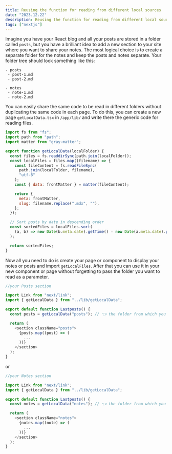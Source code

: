 ```yaml
---
title: Reusing the function for reading from different local sources
date: "2023.12.22"
description: Reusing the function for reading from different local sources.
tags: ["nextjs"]
---
```


Imagine you have your React blog and all your posts are stored in a folder called `posts`, but you have a brilliant idea to add a new section to your site where you want to share your notes.
The most logical choice is to create a separate folder for the notes and keep the posts and notes separate.
Your folder tree should look something like this:

```
- posts
 - post-1.md
 - post-2.md

- notes
 - note-1.md
 - note-2.md
```

You can easily share the same code to be read in different folders without duplicating the same code in each page.
To do this, you can create a new page `getLocalData.tsx` in `/app/lib/` and write there the generic code for reading files.

```javascript
import fs from "fs";
import path from "path";
import matter from "gray-matter";

export function getLocalData(localFolder) {
  const files = fs.readdirSync(path.join(localFolder));
  const localFiles = files.map((filename) => {
    const fileContent = fs.readFileSync(
      path.join(localFolder, filename),
      "utf-8"
    );
    const { data: frontMatter } = matter(fileContent);

    return {
      meta: frontMatter,
      slug: filename.replace(".mdx", ""),
    };
  });

  // Sort posts by date in descending order
  const sortedFiles = localFiles.sort(
    (a, b) => new Date(b.meta.date).getTime() - new Date(a.meta.date).getTime()
  );

  return sortedFiles;
}
```

Now all you need to do is create your page or component to display your notes or posts and import `getLocalFiles`.
After that you can use it in your new component or page without forgetting to pass the folder you want to read as a parameter.

```javascript
//your Posts section

import Link from "next/link";
import { getLocalData } from "../lib/getLocalData";

export default function Lastposts() {
  const posts = getLocalData("posts"); // 👈 the folder from which you want to read files

  return (
    <section className="posts">
      {posts.map((post) => (
        ...
      ))}
    </section>
  );
}

```

or

```javascript
//your Notes section

import Link from "next/link";
import { getLocalData } from "../lib/getLocalData";

export default function Lastposts() {
  const notes = getLocalData("notes"); // 👈 the folder from which you want to read files

  return (
    <section className="notes">
      {notes.map((note) => (
        ...
      ))}
    </section>
  );
}

```

